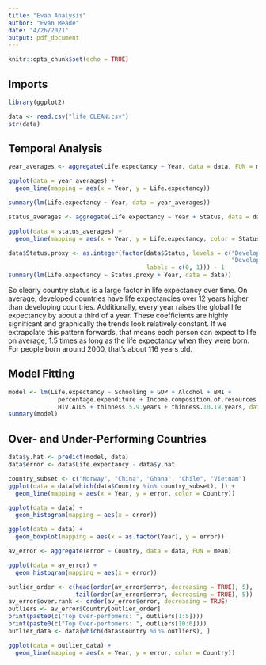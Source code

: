 ```yaml
---
title: "Evan Analysis"
author: "Evan Meade"
date: "4/26/2021"
output: pdf_document
---
```


```r
knitr::opts_chunk$set(echo = TRUE)
```

## Imports

```r
library(ggplot2)

data <- read.csv("life_CLEAN.csv")
str(data)
```

## Temporal Analysis

```r
year_averages <- aggregate(Life.expectancy ~ Year, data = data, FUN = mean)

ggplot(data = year_averages) +
  geom_line(mapping = aes(x = Year, y = Life.expectancy))

summary(lm(Life.expectancy ~ Year, data = year_averages))
```

```r
status_averages <- aggregate(Life.expectancy ~ Year + Status, data = data, FUN = mean)

ggplot(data = status_averages) +
  geom_line(mapping = aes(x = Year, y = Life.expectancy, color = Status))
```

```r
data$Status.proxy <- as.integer(factor(data$Status, levels = c("Developing",
                                                               "Developed"),
                                       labels = c(0, 1))) - 1
summary(lm(Life.expectancy ~ Status.proxy + Year, data = data))
```

So clearly country status is a large factor in life expectancy over time. On average, developed countries have life expectancies over 12 years higher than developing countries. Additionally, every year raises the global life expectancy by about a third of a year. These coefficients are highly significant and graphically the trends look relatively constant. If we extrapolate this pattern forwards, that means each person can expect to life on average, 1.5 times as long as the life expectancy when they were born. For people born around 2000, that's about 116 years old.

## Model Fitting

```r
model <- lm(Life.expectancy ~ Schooling + GDP + Alcohol + BMI +
              percentage.expenditure + Income.composition.of.resources +
              HIV.AIDS + thinness.5.9.years + thinness.10.19.years, data = data)
summary(model)
```

## Over- and Under-Performing Countries

```r
data$y.hat <- predict(model, data)
data$error <- data$Life.expectancy - data$y.hat

country_subset <- c("Norway", "China", "Ghana", "Chile", "Vietnam")
ggplot(data = data[which(data$Country %in% country_subset), ]) +
  geom_line(mapping = aes(x = Year, y = error, color = Country))
```

```r
ggplot(data = data) +
  geom_histogram(mapping = aes(x = error))

ggplot(data = data) +
  geom_boxplot(mapping = aes(x = as.factor(Year), y = error))
```

```r
av_error <- aggregate(error ~ Country, data = data, FUN = mean)

ggplot(data = av_error) +
  geom_histogram(mapping = aes(x = error))
```

```r
outlier_order <- c(head(order(av_error$error, decreasing = TRUE), 5),
                   tail(order(av_error$error, decreasing = TRUE), 5))
av_error$over.rank <- order(av_error$error, decreasing = TRUE)
outliers <- av_error$Country[outlier_order]
print(paste0(c("Top Over-perfomers: ", outliers[1:5])))
print(paste0(c("Top Over-perfomers: ", outliers[10:6])))
outlier_data <- data[which(data$Country %in% outliers), ]

ggplot(data = outlier_data) +
  geom_line(mapping = aes(x = Year, y = error, color = Country))
```










